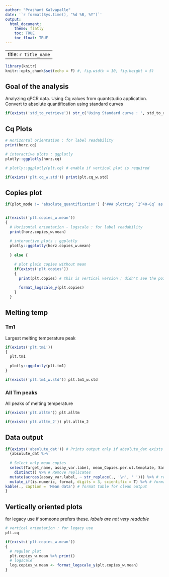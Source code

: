 ```yaml
---
author: "Prashant Kalvapalle"
date: '`r format(Sys.time(), "%d %B, %Y")`'
output: 
  html_document:
    theme: flatly
    toc: TRUE
    toc_float: TRUE
---
```


---
title: `r title_name`
---

```r
library(knitr)
knitr::opts_chunk$set(echo = F) #, fig.width = 10, fig.height = 5)
```

## Goal of the analysis

Analyzing qPCR data. Using Cq values from quantstudio application. Convert to absolute quantification using standard curves  

``` r
if(exists('std_to_retrieve')) str_c('Using Standard curve : ', std_to_retrieve)

```

## Cq Plots

```r
# Horizontal orientation : for label readability
print(horz.cq)

# interactive plots : ggplotly
plotly::ggplotly(horz.cq)

# plotly::ggplotly(plt.cq) # enable if vertical plot is required

if(exists('plt.cq_w.std')) print(plt.cq_w.std)

```

## Copies plot

```r

if(plot_mode != 'absolute_quantification') {"### plotting `2^40-Cq` as an estimate : not representative copy number"}


if(exists('plt.copies_w.mean')) 
{
  # Horizontal orientation - logscale : for label readability
  print(horz.copies_w.mean)
  
  # interactive plots : ggplotly
  plotly::ggplotly(horz.copies_w.mean)
  
  } else {

    # plot plain copies without mean
    if(exists('plt.copies')) 
    {
      print(plt.copies) # this is vertical version ; didn't see the point of this anyway
      
      format_logscale_y(plt.copies)
    }
  }

```

## Melting temp

### Tm1

Largest melting temperature peak
```r

if(exists('plt.tm1'))
{
  plt.tm1
  
  plotly::ggplotly(plt.tm1)
}

if(exists('plt.tm1_w.std')) plt.tm1_w.std

```

### All Tm peaks

All peaks of melting temperature
```r
if(exists('plt.alltm')) plt.alltm

if(exists('plt.alltm_2')) plt.alltm_2

```

## Data output

```r

if(exists('absolute_dat')) # Prints output only if absolute_dat exists
  {absolute_dat %>% 
  
  # Select only mean copies
  select(Target_name, assay_var.label, mean_Copies.per.ul.template, Sample_category) %>% 
    distinct() %>% # Remove replicates
  mutate(across(assay_var.label, ~ str_replace(., '\n', ' '))) %>% # replace new lines with space
  mutate_if(is.numeric, format, digits = 3, scientific = T) %>% # format scientific with 2 decimal plates
kable(., caption = 'Mean data') # format table for clean output
}

```


## Vertically oriented plots
for legacy use if someone prefers these. _labels are not very readable_

```r
# vertical orientation : for legacy use
plt.cq

if(exists('plt.copies_w.mean')) 
{
  # regular plot
  plt.copies_w.mean %>% print()
  # logscale
  log.copies_w.mean <- format_logscale_y(plt.copies_w.mean)
}

```